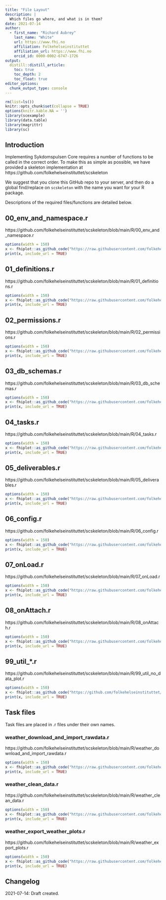 ```yaml
---
title: "File Layout"
description: |
  Which files go where, and what is in them?
date: 2021-07-14
author:
  - first_name: "Richard Aubrey"
    last_name: "White"
    url: https://www.fhi.no
    affiliation: Folkehelseinstituttet
    affiliation_url: https://www.fhi.no
    orcid_id: 0000-0002-6747-1726
output:
  distill::distill_article:
    toc: true
    toc_depth: 2
    toc_float: true
editor_options: 
  chunk_output_type: console
---
```


```r
rm(list=ls())
knitr::opts_chunk$set(collapse = TRUE)
options(knitr.kable.NA = '')
library(scexample)
library(data.table)
library(magrittr)
library(sc)
```

## Introduction

Implementing Sykdomspulsen Core requires a number of functions to be called in the correct order. To make this as simple as possible, we have provided a skeleton implementation at https://github.com/folkehelseinstituttet/scskeleton

We suggest that you clone this GitHub repo to your server, and then do a global find/replace on `scskeleton` with the name you want for your R package.

Descriptions of the required files/functions are detailed below.

## 00_env_and_namespace.r

https://github.com/folkehelseinstituttet/scskeleton/blob/main/R/00_env_and_namespace.r

```r
options(width = 150)
x <- fhiplot::as_github_code("https://raw.githubusercontent.com/folkehelseinstituttet/scskeleton/main/R/00_env_and_namespace.r")
print(x, include_url = TRUE)
```

## 01_definitions.r

https://github.com/folkehelseinstituttet/scskeleton/blob/main/R/01_definitions.r

```r
options(width = 150)
x <- fhiplot::as_github_code("https://raw.githubusercontent.com/folkehelseinstituttet/scskeleton/main/R/01_definitions.r")
print(x, include_url = TRUE)
```

## 02_permissions.r

https://github.com/folkehelseinstituttet/scskeleton/blob/main/R/02_permissions.r

```r
options(width = 150)
x <- fhiplot::as_github_code("https://raw.githubusercontent.com/folkehelseinstituttet/scskeleton/main/R/02_permissions.r")
print(x, include_url = TRUE)
```

## 03_db_schemas.r

https://github.com/folkehelseinstituttet/scskeleton/blob/main/R/03_db_schemas.r

```r
options(width = 150)
x <- fhiplot::as_github_code("https://raw.githubusercontent.com/folkehelseinstituttet/scskeleton/main/R/03_db_schemas.r")
print(x, include_url = TRUE)
```

## 04_tasks.r

https://github.com/folkehelseinstituttet/scskeleton/blob/main/R/04_tasks.r

```r
options(width = 150)
x <- fhiplot::as_github_code("https://raw.githubusercontent.com/folkehelseinstituttet/scskeleton/main/R/04_tasks.r")
print(x, include_url = TRUE)
```

## 05_deliverables.r

https://github.com/folkehelseinstituttet/scskeleton/blob/main/R/05_deliverables.r

```r
options(width = 150)
x <- fhiplot::as_github_code("https://raw.githubusercontent.com/folkehelseinstituttet/scskeleton/main/R/05_deliverables.r")
print(x, include_url = TRUE)
```

## 06_config.r

https://github.com/folkehelseinstituttet/scskeleton/blob/main/R/06_config.r

```r
options(width = 150)
x <- fhiplot::as_github_code("https://raw.githubusercontent.com/folkehelseinstituttet/scskeleton/main/R/06_config.r")
print(x, include_url = TRUE)
```

## 07_onLoad.r

https://github.com/folkehelseinstituttet/scskeleton/blob/main/R/07_onLoad.r

```r
options(width = 150)
x <- fhiplot::as_github_code("https://raw.githubusercontent.com/folkehelseinstituttet/scskeleton/main/R/07_onLoad.r")
print(x, include_url = TRUE)
```

## 08_onAttach.r

https://github.com/folkehelseinstituttet/scskeleton/blob/main/R/08_onAttach.r

```r
options(width = 150)
x <- fhiplot::as_github_code("https://raw.githubusercontent.com/folkehelseinstituttet/scskeleton/main/R/08_onAttach.r")
print(x, include_url = TRUE)
```

## 99_util_*.r

https://github.com/folkehelseinstituttet/scskeleton/blob/main/R/99_util_no_data_plot.r

```r
options(width = 150)
x <- fhiplot::as_github_code("https://github.com/folkehelseinstituttet/scskeleton/blob/main/R/99_util_no_data_plot.r")
print(x, include_url = TRUE)
```


## Task files

Task files are placed in .r files under their own names.

### weather_download_and_import_rawdata.r

https://github.com/folkehelseinstituttet/scskeleton/blob/main/R/weather_download_and_import_rawdata.r

```r
options(width = 150)
x <- fhiplot::as_github_code("https://raw.githubusercontent.com/folkehelseinstituttet/scskeleton/main/R/weather_download_and_import_rawdata.r")
print(x, include_url = TRUE)
```

### weather_clean_data.r

https://github.com/folkehelseinstituttet/scskeleton/blob/main/R/weather_clean_data.r

```r
options(width = 150)
x <- fhiplot::as_github_code("https://raw.githubusercontent.com/folkehelseinstituttet/scskeleton/main/R/weather_clean_data.r")
print(x, include_url = TRUE)
```

### weather_export_weather_plots.r

https://github.com/folkehelseinstituttet/scskeleton/blob/main/R/weather_export_plots.r

```r
options(width = 150)
x <- fhiplot::as_github_code("https://raw.githubusercontent.com/folkehelseinstituttet/scskeleton/main/R/weather_export_plots.r")
print(x, include_url = TRUE)
```

## Changelog {.appendix}

2021-07-14: Draft created.

